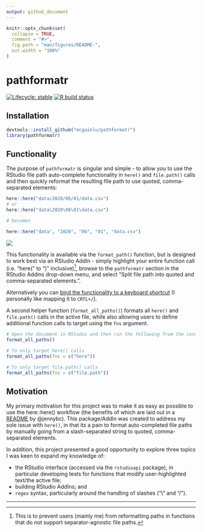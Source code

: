 ```yaml
---
output: github_document
---
```


<!-- README.md is generated from README.Rmd. Please edit that file -->

```r
knitr::opts_chunk$set(
  collapse = TRUE,
  comment = "#>",
  fig.path = "man/figures/README-",
  out.width = "100%"
)
```

# pathformatr

<!-- badges: start -->
[![Lifecycle: stable](https://img.shields.io/badge/lifecycle-stable-brightgreen.svg)](https://www.tidyverse.org/lifecycle/#stable)
[![R build status](https://github.com/mcguinlu/pathformatr/workflows/R-CMD-check/badge.svg)](https://github.com/mcguinlu/pathformatr/actions)
<!-- badges: end -->

## Installation

``` r
devtools::install_github("mcguinlu/pathformatr")
library(pathformatr)
```

## Functionality

The purpose of `pathformatr` is singular and simple - to allow you to use the RStudio file path auto-complete functionality in `here()` and `file.path()` calls and then quickly reformat the resulting file path to use quoted, comma-separated elements:

``` r
here::here("data/2020/06/01/data.csv")
# or
here::here("data\2020\06\01\data.csv")

# becomes

here::here("data", "2020", "06", "01", "data.csv")
```

![](demo.gif)

This functionality is available via the `format_path()` function, but is designed to work best via an RStudio AddIn - simply highlight your entire function call (i.e. "here(" to ")" inclusive)^[This is to prevent users (mainly me) from reformatting paths in functions that do not support separator-agnostic file paths.], browse to the `pathformatr` section in the RStudio Addins drop-down menu, and select "Split file path into quoted and comma-separated elements.".

Alternatively you can [bind the functionality to a keyboard shortcut](https://support.rstudio.com/hc/en-us/articles/206382178-Customizing-Keyboard-Shortcuts) (I personally like mapping it to `CRTL+/`).

A second helper function (`format_all_paths()`) formats all `here()` and `file.path()` calls in the active file, while also allowing users to define additional function calls to target using the `fns` argument.

```r
# Open the document in RStudio and then run the following from the console
format_all_paths()

# To only target here() calls
format_all_paths(fns = c("here"))

# To only target file.path() calls
format_all_paths(fns = c("file.path"))
```

## Motivation

My primary motivation for this project was to make it as easy as possible to use the here::here() workflow (the benefits of which are laid out in a [README](https://github.com/jennybc/here_here) by @jennybc). This package/AddIn was created to address my sole issue with `here()`, in that its a pain to format auto-completed file paths by manually going from a slash-separated string to quoted, comma-separated elements.

In addition, this project presented a good opportunity to explore three topics I was keen to expand my knowledge of:

  * the RStudio interface (accessed via the `rstudioapi` package), in particular developing tests for functions that modify user-highlighted text/the active file;
  * building RStudio AddIns; and
  * `regex` syntax, particularly around the handling of slashes ("\\" and "/").

<hr>
